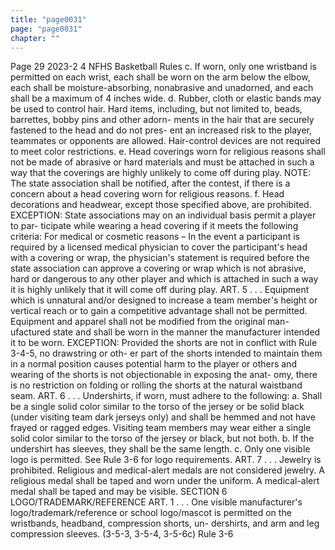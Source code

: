 ```yaml
---
title: "page0031"
page: "page0031"
chapter: ""
---
```


Page 29 2023-2 4 NFHS Basketball Rules c. If worn, only one wristband is permitted on each wrist, each shall be worn on the arm below the elbow, each shall be moisture-absorbing, nonabrasive and unadorned, and each shall be a maximum of 4 inches wide. d. Rubber, cloth or elastic bands may be used to control hair. Hard items, including, but not limited to, beads, barrettes, bobby pins and other adorn- ments in the hair that are securely fastened to the head and do not pres- ent an increased risk to the player, teammates or opponents are allowed. Hair-control devices are not required to meet color restrictions. e. Head coverings worn for religious reasons shall not be made of abrasive or hard materials and must be attached in such a way that the coverings are highly unlikely to come off during play. NOTE: The state association shall be notified, after the contest, if there is a concern about a head covering worn for religious reasons. f. Head decorations and headwear, except those specified above, are prohibited. EXCEPTION: State associations may on an individual basis permit a player to par- ticipate while wearing a head covering if it meets the following criteria: For medical or cosmetic reasons – In the event a participant is required by a licensed medical physician to cover the participant's head with a covering or wrap, the physician's statement is required before the state association can approve a covering or wrap which is not abrasive, hard or dangerous to any other player and which is attached in such a way it is highly unlikely that it will come off during play. ART. 5 . . . Equipment which is unnatural and/or designed to increase a team member's height or vertical reach or to gain a competitive advantage shall not be permitted. Equipment and apparel shall not be modified from the original man- ufactured state and shall be worn in the manner the manufacturer intended it to be worn. EXCEPTION: Provided the shorts are not in conflict with Rule 3-4-5, no drawstring or oth- er part of the shorts intended to maintain them in a normal position causes potential harm to the player or others and wearing of the shorts is not objectionable in exposing the anat- omy, there is no restriction on folding or rolling the shorts at the natural waistband seam. ART. 6 . . . Undershirts, if worn, must adhere to the following: a. Shall be a single solid color similar to the torso of the jersey or be solid black (under visiting team dark jerseys only) and shall be hemmed and not have frayed or ragged edges. Visiting team members may wear either a single solid color similar to the torso of the jersey or black, but not both. b. If the undershirt has sleeves, they shall be the same length. c. Only one visible logo is permitted. See Rule 3-6 for logo requirements. ART. 7 . . . Jewelry is prohibited. Religious and medical-alert medals are not considered jewelry. A religious medal shall be taped and worn under the uniform. A medical-alert medal shall be taped and may be visible. SECTION 6 LOGO/TRADEMARK/REFERENCE ART. 1 . . . One visible manufacturer's logo/trademark/reference or school logo/mascot is permitted on the wristbands, headband, compression shorts, un- dershirts, and arm and leg compression sleeves. (3-5-3, 3-5-4, 3-5-6c) Rule 3-6
